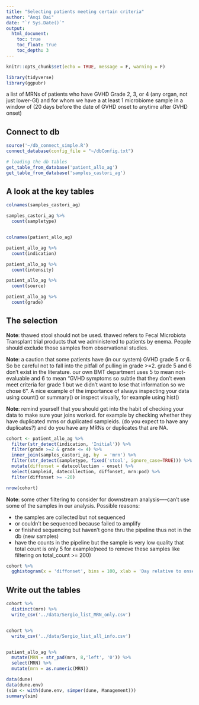 ```yaml
---
title: "Selecting patients meeting certain criteria"
author: "Anqi Dai"
date: "`r Sys.Date()`"
output:
  html_document:
    toc: true
    toc_float: true
    toc_depth: 3
---
```


```r
knitr::opts_chunk$set(echo = TRUE, message = F, warning = F)
```

```r
library(tidyverse)
library(ggpubr)

```

a list of MRNs of patients 
who have GVHD Grade 2, 3, or 4 (any organ, not just lower-GI) 
and for whom we have a at least 1 microbiome sample in 
a window of (20 days before the date of GVHD onset to anytime after GVHD onset)

## Connect to db

```r
source('~/db_connect_simple.R')
connect_database(config_file = "~/dbConfig.txt")

# loading the db tables
get_table_from_database('patient_allo_ag')
get_table_from_database('samples_castori_ag')
```

## A look at the key tables

```r

colnames(samples_castori_ag)

samples_castori_ag %>% 
  count(sampletype)


colnames(patient_allo_ag)

patient_allo_ag %>% 
  count(indication) 

patient_allo_ag %>% 
  count(intensity) 

patient_allo_ag %>% 
  count(source) 

patient_allo_ag %>% 
  count(grade) 

```

## The selection

**Note**: thawed stool should not be used. thawed refers to Fecal Microbiota Transplant trial products that we administered to patients by enema. People should exclude those samples from observational studies. 

**Note**: a caution that some patients have (in our system) GVHD grade 5 or 6. So be careful not to fall into the pitfall of pulling in grade >=2. grade 5 and 6 don’t exist in the literature. our own BMT department uses 5 to mean not-evaluable and 6 to mean “GVHD symptoms so subtle that they don’t even meet criteria for grade 1 but we didn’t want to lose that information so we chose 6". A nice example of the importance of always inspecting your data using count() or summary() or inspect visually, for example using hist()

**Note**: remind yourself that you should get into the habit of checking your data to make sure your joins worked. for example by checking whether they have duplicated mrns or duplicated sampleids. (do you expect to have any duplicates?) and do you have any MRNs or duplicates that are NA.


```r
cohort <- patient_allo_ag %>%   
  filter(str_detect(indication, 'Initial')) %>% 
  filter(grade >=2 & grade <= 4) %>% 
  inner_join(samples_castori_ag, by  = 'mrn') %>% 
  filter(str_detect(sampletype, fixed('stool', ignore_case=TRUE))) %>% 
  mutate(diffonset = datecollection - onset) %>% 
  select(sampleid, datecollection, diffonset, mrn:pod) %>% 
  filter(diffonset >= -20)

nrow(cohort)


```

**Note**: some other filtering to consider for downstream analysis-----can't use some of the samples in our analysis. Possible reasons:

- the samples are collected but not sequenced
- or couldn't be sequenced because failed to amplify
- or finished sequencing but haven't gone thru the pipeline thus not in the db (new samples)
- have the counts in the pipeline but the sample is very low quality that total count is only 5 for example(need to remove these samples like filtering on total_count >= 200)


```r
cohort %>% 
  gghistogram(x = 'diffonset', bins = 100, xlab = 'Day relative to onset', title = 'Histogran')
```

## Write out the tables

```r
cohort %>% 
  distinct(mrn) %>% 
  write_csv('../data/Sergio_list_MRN_only.csv')


cohort %>% 
  write_csv('../data/Sergio_list_all_info.csv')


patient_allo_ag %>% 
  mutate(MRN = str_pad(mrn, 8,'left', '0')) %>% 
  select(MRN) %>% 
  mutate(mrn = as.numeric(MRN))

```
```r
data(dune)
data(dune.env)
(sim <- with(dune.env, simper(dune, Management)))
summary(sim)
```

